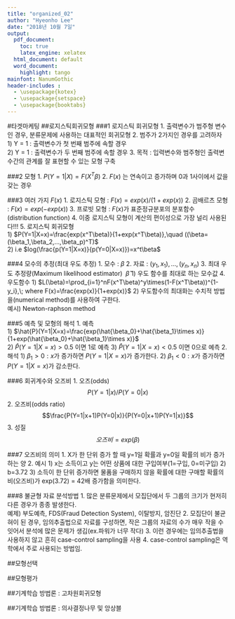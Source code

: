 ```yaml
---
title: "organized_02"
author: "Hyeonho Lee"
date: "2018년 10월 7일"
output: 
  pdf_document: 
    toc: true
    latex_engine: xelatex
  html_document: default
  word_document:
    highlight: tango
mainfont: NanumGothic
header-includes :
  - \usepackage{kotex}
  - \usepackage{setspace}
  - \usepackage{booktabs}
---
```


\newpage

#타겟마케팅
##로지스틱회귀모형
###1 로지스틱 회귀모형
1. 출력변수가 범주형 변수인 경우, 분류문제에 사용하는 대표적인 회귀모형
2. 범주가 2가지인 경우를 고려하자\
    1) Y = 1 : 출력변수가 첫 번째 범주에 속할 경우\
    2) Y = 1 : 출력변수가 두 번째 범주에 속할 경우
3. 목적 : 입력변수와 범주형인 출력변수간의 관계를 잘 표현할 수 있는 모형 구축

###2 모형
1. $P(Y=1|X)=F(X^T\beta)$
2. $F(x)$ 는 연속이고 증가하며 0과 1사이에서 값을 갖는 경우

###3 여러 가지 $F(x)$
1. 로지스틱 모형 : $F(x)=exp(x)/(1+exp(x))$
2. 곰배르츠 모형 : $F(x)=exp(-exp(x))$
3. 프로빗 모형 : $F(x)$가 표준정규분포의 분포함수(distribution function)
4. 이중 로지스틱 모형이 계산의 편이성으로 가장 널리 사용된다!!!
5. 로지스틱 회귀모형\
    1) $P(Y=1|X=x)=\frac{exp(x^T\beta)}{1+exp(x^T\beta)},\quad ((\beta=(\beta_1,\beta_2,...,\beta_p)^T)$\
    2) i.e $log(\frac{p(Y=1|X=x)}{p(Y=0|X=x)})=x^t\beta$\
  
###4 모수의 추정(최대 우도 추정)
1. 모수 : $\beta$
2. 자료 : $(y_1, x_1), ..., (y_n, x_n)$
3. 최대 우도 추정량(Maximum likelihood estimator) $\;\hat{\beta}$
    1) 우도 함수를 최대로 하는 모수값
4. 우도함수
    1) $L(\beta)=\prod_{i=1}^nF(x^T\beta)^y\times(1-F(x^T\beta))^{1-y_i},\; where F(x)=\frac{exp(x)}{1+exp(x)}$
    2) 우도함수의 최대화는 수치적 방법을(numerical method)를 사용하여 구한다.\
        예시) Newton-raphson method

###5 예측 및 모형의 해석
1. 예측\
    1) $\hat{P}(Y=1|X=x)=\frac{exp(\hat{\beta_0}+\hat{\beta_1}\times x)}{1+exp(\hat{\beta_0}+\hat{\beta_1}\times x)}$\
    2) $\hat{P}(Y=1|X=x) > 0.5$ 이면 1로 예측
    3) $\hat{P}(Y=1|X=x) < 0.5$ 이면 0으로 예측
2. 해석
    1) $\beta_1>0 : x$가 증가하면 $P(Y=1|X=x)$가 증가한다.
    2) $\beta_1<0 : x$가 증가하면 $P(Y=1|X=x)$가 감소한다.

###6 회귀계수와 오즈비
1. 오즈(odds)
$$P(Y=1|x)/P(Y=0|x)$$
2. 오즈비(odds ratio)
$$\frac{P(Y=1|x+1)P(Y=0|x)}{P(Y=0|x+1)P(Y=1|x)}$$
3. 성질
$$오즈비=exp(\beta)$$

###7 오즈비의 의미
1. X가 한 단위 증가 할 때 y=1일 확률과 y=0일 확률의 비가 증가하는 양
2. 예시
    1) x는 소득이고 y는 어떤 상품에 대한 구입여부(1=구입, 0=미구입)
    2) b=3.72
    3) 소득이 한 단위 증가하면 물품을 구매하지 않을 확률에 대한 구매할 확률의 비(오즈비)가  exp(3.72) = 42배 증가함을 의미한다.
    
    
###8 불균형 자료 분석방법
1. 많은 분류문제에서 모집단에서 두 그룹의 크기가 현저히 다른 경우가 종종 발생한다.\
    예제) 부도예측, FDS(Fraud Detection System), 이탈방지, 암진단
2. 모집단이 불균혀이 된 경우, 임의추출법으로 자료를 구성하면, 작은 그룹의 자료의 수가 매우 작을 수 잇어서 분석에 많은 문제가 생김(ex.파워가 너무 작다)
3. 이런 경우에는 임의추출법을 사용하지 않고 흔히 case-control sampling을 사용
4. case-control sampling은 역학에서 주로 사용되는 방법임.















##모형선택

##모형평가

##기계학습 방법론 : 고차원회귀모형

##기계학습 방법론 : 의사결정나무 및 앙상블
